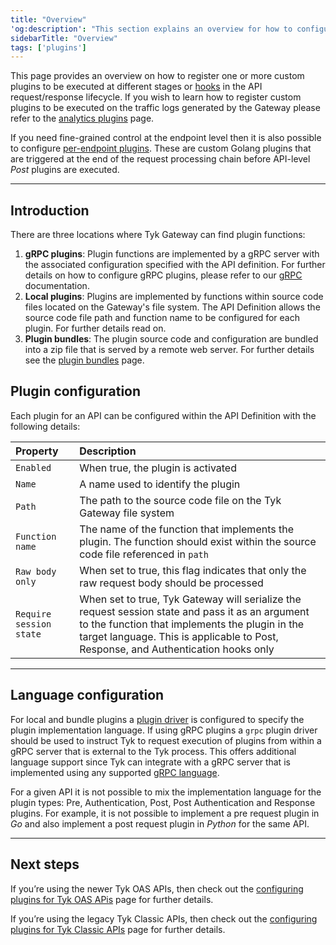 ```yaml
---
title: "Overview"
'og:description': "This section explains an overview for how to configure plugins for APIs"
sidebarTitle: "Overview"
tags: ['plugins']
---
```


This page provides an overview on how to register one or more custom plugins to be executed at different stages or [hooks](/plugins/plugin-types/plugintypes#plugin-and-hook-types) in the API request/response lifecycle. If you wish to learn how to register custom plugins to be executed on the traffic logs generated by the Gateway please refer to the [analytics plugins](/plugins/plugin-types/analytics-plugins) page. 

If you need fine-grained control at the endpoint level then it is also possible to configure [per-endpoint plugins](/product-stack/tyk-gateway/middleware/endpoint-plugin). These are custom Golang plugins that are triggered at the end of the request processing chain before API-level *Post* plugins are executed.

---

## Introduction

There are three locations where Tyk Gateway can find plugin functions:

1. **gRPC plugins**: Plugin functions are implemented by a gRPC server with the associated configuration specified with the API definition. For further details on how to configure gRPC plugins, please refer to our [gRPC](/plugins/supported-languages/rich-plugins/grpc) documentation.
2. **Local plugins**: Plugins are implemented by functions within source code files located on the Gateway's file system. The API Definition allows the source code file path and function name to be configured for each plugin. For further details read on.
3. **Plugin bundles**: The plugin source code and configuration are bundled into a zip file that is served by a remote web server. For further details see the [plugin bundles](/plugins/how-to-serve-plugins/plugin-bundles) page.

## Plugin configuration

Each plugin for an API can be configured within the API Definition with the following details:

| Property | Description |
| :------- | :------------- |
| `Enabled` | When true, the plugin is activated |
| `Name` | A name used to identify the plugin |
| `Path` | The path to the source code file on the Tyk Gateway file system |
| `Function name` | The name of the function that implements the plugin. The function should exist within the source code file referenced in `path` |
| `Raw body only` | When set to true, this flag indicates that only the raw request body should be processed |
| `Require session state`| When set to true, Tyk Gateway will serialize the request session state and pass it as an argument to the function that implements the plugin in the target language. This is applicable to Post, Response, and Authentication hooks only |

---

## Language configuration

For local and bundle plugins a [plugin driver](/plugins/supported-languages#plugin-driver-names) is configured to specify the plugin implementation language. If using gRPC plugins a `grpc` plugin driver should be used to instruct Tyk to request execution of plugins from within a gRPC server that is external to the Tyk process. This offers additional language support since Tyk can integrate with a gRPC server that is implemented using any supported [gRPC language](https://grpc.io/docs/).

For a given API it is not possible to mix the implementation language for the plugin types: Pre, Authentication, Post, Post Authentication and Response plugins. For example, it is not possible to implement a pre request plugin in *Go* and also implement a post request plugin in *Python* for the same API.

---

## Next steps

If you’re using the newer Tyk OAS APIs, then check out the [configuring plugins for Tyk OAS APis](/product-stack/tyk-gateway/advanced-configurations/plugins/api-config/oas) page for further details.

If you’re using the legacy Tyk Classic APIs, then check out the [configuring plugins for Tyk Classic APIs](/product-stack/tyk-gateway/advanced-configurations/plugins/api-config/classic) page for further details.

